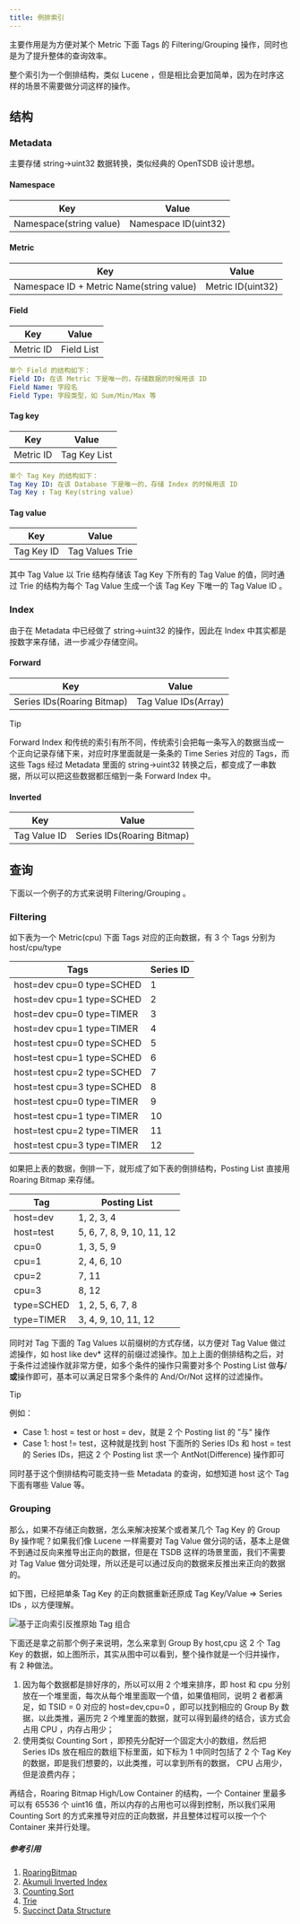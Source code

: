 ```yaml
---
title: 例排索引
---
```


主要作用是为方便对某个 Metric 下面 Tags 的 Filtering/Grouping 操作，同时也是为了提升整体的查询效率。

整个索引为一个倒排结构，类似 Lucene ，但是相比会更加简单，因为在时序这样的场景不需要做分词这样的操作。

## 结构

### Metadata

主要存储 string->uint32 数据转换，类似经典的 OpenTSDB 设计思想。

#### Namespace

|  Key  | Value |
|  ----  | ----  |
| Namespace(string value) | Namespace ID(uint32) |

#### Metric

|  Key  | Value |
|  ----  | ----  |
| Namespace ID + Metric Name(string value) | Metric ID(uint32) |

#### Field

|  Key  | Value |
|  ----  | ----  |
| Metric ID | Field List |

```yaml
单个 Field 的结构如下：
Field ID: 在该 Metric 下是唯一的，存储数据的时候用该 ID
Field Name: 字段名
Field Type: 字段类型，如 Sum/Min/Max 等
```

#### Tag key

|  Key  | Value |
|  ----  | ----  |
| Metric ID | Tag Key List |

```yaml
单个 Tag Key 的结构如下：
Tag Key ID: 在该 Database 下是唯一的，存储 Index 的时候用该 ID
Tag Key : Tag Key(string value)
```

#### Tag value

|  Key  | Value |
|  ----  | ----  |
| Tag Key ID | Tag Values Trie |

其中 Tag Value 以 Trie 结构存储该 Tag Key 下所有的 Tag Value 的值，同时通过 Trie 的结构为每个 Tag Value 生成一个该 Tag Key 下唯一的 Tag Value ID 。

### Index

由于在 Metadata 中已经做了 string->uint32 的操作，因此在 Index 中其实都是按数字来存储，进一步减少存储空间。

#### Forward

|  Key  | Value |
|  ----  | ----  |
| Series IDs(Roaring Bitmap)  | Tag Value IDs(Array) |

> [!tip]
> Forward Index 和传统的索引有所不同，传统索引会把每一条写入的数据当成一个正向记录存储下来，对应时序里面就是一条条的 Time Series 对应的 Tags，而这些 Tags 经过 Metadata 里面的 string->uint32 转换之后，都变成了一串数据，所以可以把这些数据都压缩到一条 Forward Index 中。

#### Inverted

|  Key  | Value |
|  ----  | ----  |
| Tag Value ID | Series IDs(Roaring Bitmap) |

## 查询

下面以一个例子的方式来说明 Filtering/Grouping 。

### Filtering

如下表为一个 Metric(cpu) 下面 Tags 对应的正向数据，有 3 个 Tags 分别为 host/cpu/type 

|  Tags  | Series ID |
|  ----  | ----  |
| host=dev cpu=0 type=SCHED  | 1 |
| host=dev cpu=1 type=SCHED  | 2 |
| host=dev cpu=0 type=TIMER  | 3 |
| host=dev cpu=1 type=TIMER  | 4 |
| host=test cpu=0 type=SCHED  | 5 |
| host=test cpu=1 type=SCHED  | 6 |
| host=test cpu=2 type=SCHED  | 7 |
| host=test cpu=3 type=SCHED  | 8 |
| host=test cpu=0 type=TIMER  | 9 |
| host=test cpu=1 type=TIMER  | 10 |
| host=test cpu=2 type=TIMER  | 11 |
| host=test cpu=3 type=TIMER  | 12 |

如果把上表的数据，倒排一下，就形成了如下表的倒排结构，Posting List 直接用 Roaring Bitmap 来存储。

|  Tag  | Posting List |
|  ----  | ----  |
| host=dev  | 1, 2, 3, 4 |
| host=test | 5, 6, 7, 8, 9, 10, 11, 12 |
| cpu=0  | 1, 3, 5, 9 |
| cpu=1  | 2, 4, 6, 10 |
| cpu=2  | 7, 11 |
| cpu=3  | 8, 12 |
| type=SCHED  | 1, 2, 5, 6, 7, 8 |
| type=TIMER  | 3, 4, 9, 10, 11, 12 |

同时对 Tag 下面的 Tag Values 以前缀树的方式存储，以方便对 Tag Value 做过滤操作，如 host like dev* 这样的前缀过滤操作。加上上面的倒排结构之后，对于条件过滤操作就非常方便，如多个条件的操作只需要对多个 Posting List 做**与**/**或**操作即可，基本可以满足日常多个条件的 And/Or/Not 这样的过滤操作。

> [!tip]
> 例如：
> * Case 1:  host = test or host = dev，就是 2 个 Posting list 的 ”与“ 操作
> * Case 1:  host != test，这种就是找到 host 下面所的 Series IDs 和 host = test 的 Series IDs，把这 2 个 Posting list 求一个 AntNot(Difference) 操作即可

同时基于这个倒排结构可能支持一些 Metadata 的查询，如想知道 host 这个 Tag 下面有哪些 Value 等。

### Grouping

那么，如果不存储正向数据，怎么来解决按某个或者某几个 Tag Key 的 Group By 操作呢？如果我们像 Lucene 一样需要对 Tag Value 做分词的话，基本上是做不到通过反向来推导出正向的数据，但是在 TSDB 这样的场景里面，我们不需要对 Tag Value 做分词处理，所以还是可以通过反向的数据来反推出来正向的数据的。

如下图，已经把单条 Tag Key 的正向数据重新还原成 Tag Key/Value => Series IDs ，以方便理解。

![基于正向索引反推原始 Tag 组合](/img/lindb/design/forward_grouping.png)

下面还是拿之前那个例子来说明，怎么来拿到 Group By host,cpu 这 2 个 Tag Key 的数据，如上图所示，其实从图中可以看到，整个操作就是一个归并操作，有 2 种做法。
1. 因为每个数据都是排好序的，所以可以用 2 个堆来排序，即 host 和 cpu 分别放在一个堆里面，每次从每个堆里面取一个值，如果值相同，说明 2 者都满足，如 TSID = 0 对应的 host=dev,cpu=0 ，即可以找到相应的 Group By 数据，以此类推，遍历完 2 个堆里面的数据，就可以得到最终的结合，该方式会占用 CPU ，内存占用少；
2. 使用类似 Counting Sort ，即预先分配好一个固定大小的数组，然后把 Series IDs 放在相应的数组下标里面，如下标为 1 中同时包括了 2 个 Tag Key 的数据，即是我们想要的，以此类推，可以拿到所有的数据， CPU 占用少，但是浪费内存；

再结合，Roaring Bitmap High/Low Container 的结构，一个 Container 里最多可以有 65536 个 uint16 值，所以内存的占用也可以得到控制，所以我们采用 Counting Sort 的方式来推导对应的正向数据，并且整体过程可以按一个个 Container 来并行处理。

##### 参考引用
1. [RoaringBitmap](http://roaringbitmap.org/)
2. [Akumuli Inverted Index](https://akumuli.org/akumuli/2017/11/17/indexing/)
3. [Counting Sort](https://en.wikipedia.org/wiki/Counting_sort)
4. [Trie](https://en.wikipedia.org/wiki/Trie)
5. [Succinct Data Structure](https://en.wikipedia.org/wiki/Succinct_data_structure)
